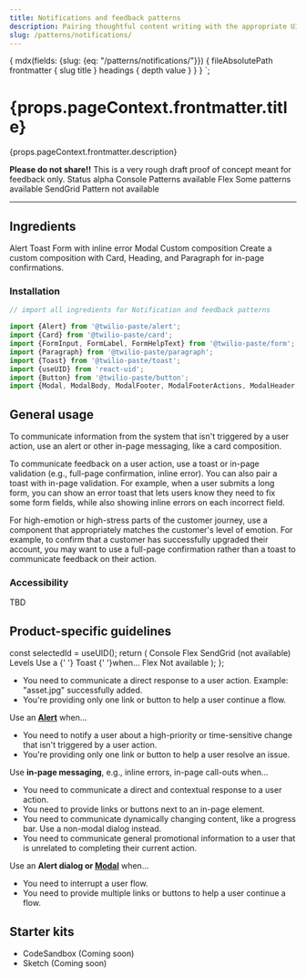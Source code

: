 ```yaml
---
title: Notifications and feedback patterns
description: Pairing thoughtful content writing with the appropriate UI elements can help you establish trust with customers by notifying them of relevant information at just the right time.
slug: /patterns/notifications/
---
```



  {
    mdx(fields: {slug: {eq: "/patterns/notifications/"}}) {
      fileAbsolutePath
      frontmatter {
        slug
        title
      }
      headings {
        depth
        value
      }
    }
  }
`;

<content>

<h1>{props.pageContext.frontmatter.title}</h1>

<Paragraph>{props.pageContext.frontmatter.description}</Paragraph>

<Box marginBottom="space80">
  <Alert variant="warning">
    <Text as="span">
      <strong>Please do not share!!</strong> This is a very rough draft proof of concept meant for feedback only.
    </Text>
  </Alert>
</Box>

<Box as="dl">
  <Stack orientation="vertical" spacing="space30">
    <Box display="flex">
      <Text as="dt" color="colorTextWeak" lineHeight="lineHeight30">
        <Box width="size10">
          Status
        </Box>
      </Text>
      <Text as="dd">
        alpha
      </Text>
    </Box>
    <Box display="flex">
      <Text as="dt"color="colorTextWeak">
        <Box width="size10">
          Console
        </Box>
      </Text>
      <Text as="dd">
        <Flex display="inline-flex" as="span" vAlignContent="center">
          <SuccessIcon color="colorTextSuccess" decorative={true} size="sizeIcon30" />
          <Text
            as="span"
            marginLeft="space20"
          >
            Patterns available
          </Text>
        </Flex>
      </Text>
    </Box>
    <Box display="flex">
      <Text as="dt" color="colorTextWeak">
        <Box width="size10">
          Flex
        </Box>
      </Text>
      <Text as="dd">
        Some patterns available
      </Text>
    </Box>
    <Box display="flex">
      <Text as="dt" color="colorTextWeak">
        <Box width="size10">
          SendGrid
        </Box>
      </Text>
      <Text as="dd">
        <Flex display="inline-flex" as="span" vAlignContent="center">
          <ErrorIcon color="colorTextError" decorative={true} />
          <Text
            as="span"
            marginLeft="space20"
          >
            Pattern not available
          </Text>
        </Flex>
      </Text>
    </Box>
  </Stack>
</Box>

</content>

---

<contentwrapper>

<PageAside data={props.data.mdx} />

<content>

## Ingredients

<Grid gutter="space30" marginBottom="space80">
  <Column>
    <Stack orientation="vertical" spacing="space50">
      <Card>
        <Heading as="h3" variant="heading40">
          <Anchor href="../components/alert">
            Alert
          </Anchor>
        </Heading>
      </Card>
      <Card>
        <Heading as="h3" variant="heading40">
          <Anchor href="../components/toast">
            Toast
          </Anchor>
        </Heading>
      </Card>
    </Stack>
  </Column>
  <Column>
    <Stack orientation="vertical" spacing="space50">
      <Card>
        <Heading as="h3" variant="heading40">
          <Anchor href="../form-elements/input/#input-with-inline-error">
            Form with inline error
          </Anchor>
        </Heading>
      </Card>
      <Card>
        <Heading as="h3" variant="heading40">
          <Anchor href="../components/modal">
            Modal
          </Anchor>
        </Heading>
      </Card>
    </Stack>
  </Column>
  <Column>
    <Card>
      <Heading as="h3" variant="heading40">
        Custom composition
      </Heading>
        Create a custom composition with Card, Heading, and Paragraph for in-page confirmations.
    </Card>
  </Column>
</Grid>

### Installation

```jsx
// import all ingredients for Notification and feedback patterns

import {Alert} from '@twilio-paste/alert';
import {Card} from '@twilio-paste/card';
import {FormInput, FormLabel, FormHelpText} from '@twilio-paste/form';
import {Paragraph} from '@twilio-paste/paragraph';
import {Toast} from '@twilio-paste/toast';
import {useUID} from 'react-uid';
import {Button} from '@twilio-paste/button';
import {Modal, ModalBody, ModalFooter, ModalFooterActions, ModalHeader, ModalHeading} from '@twilio-paste/modal';
```

## General usage

To communicate information from the system that isn't triggered by a user action, use an alert or other in-page messaging, like a card composition.

To communicate feedback on a user action, use a toast or in-page validation (e.g., full-page confirmation, inline error). You can also pair a toast with in-page validation. For example, when a user submits a long form, you can show an error toast that lets users know they need to fix some form fields, while also showing inline errors on each incorrect field.

For high-emotion or high-stress parts of the customer journey, use a component that appropriately matches the customer's level of emotion. For example, to confirm that a customer has successfully upgraded their account, you may want to use a full-page confirmation rather than a toast to communicate feedback on their action.

### Accessibility

TBD

## Product-specific guidelines

  const selectedId = useUID();
  return (
    <Tabs selectedId={selectedId} baseId="patterns-tabs">
      <TabList aria-label="My tabs">
        <Tab id={selectedId}>Console</Tab>
        <Tab>Flex</Tab>
        <Tab disabled>SendGrid (not available)</Tab>
      </TabList>
      <TabPanels>
        <TabPanel>
          <Heading as="h3" variant="heading30">
            Levels
          </Heading>
          <Paragraph>
            Use a {' '}
            <Anchor href="../components/toast">
              Toast
            </Anchor>
             {' '}when...
          </Paragraph>
        </TabPanel>
        <TabPanel>Flex</TabPanel>
        <TabPanel>Not available</TabPanel>
      </TabPanels>
    </Tabs>
  );
};

<PatternsTabs />

- You need to communicate a direct response to a user action. Example: "asset.jpg" successfully added.
- You're providing only one link or button to help a user continue a flow.

Use an **[Alert](../components/alert)** when...

- You need to notify a user about a high-priority or time-sensitive change that isn't triggered by a user action.
- You're providing only one link or button to help a user resolve an issue.

Use **in-page messaging**, e.g., inline errors, in-page call-outs when...

- You need to communicate a direct and contextual response to a user action.
- You need to provide links or buttons next to an in-page element.
- You need to communicate dynamically changing content, like a progress bar. Use a non-modal dialog instead.
- You need to communicate general promotional information to a user that is unrelated to completing their current action.

Use an **Alert dialog or [Modal](../components/modal)** when...
- You need to interrupt a user flow.
- You need to provide multiple links or buttons to help a user continue a flow.

## Starter kits

- CodeSandbox (Coming soon)
- Sketch (Coming soon)

</content>

</contentwrapper>
